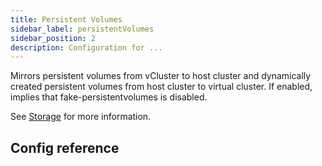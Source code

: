 ```yaml
---
title: Persistent Volumes
sidebar_label: persistentVolumes
sidebar_position: 2
description: Configuration for ...
---
```




Mirrors persistent volumes from vCluster to host cluster and dynamically created persistent volumes from host cluster to virtual cluster. If enabled, implies that fake-persistentvolumes is disabled.

See [Storage](/architecture/storage.mdx) for more information.


## Config reference

<EnableSwitch/>